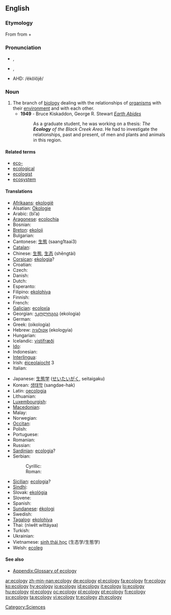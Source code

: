{{wikipedia}}
==English==

===Etymology===
From {{etyl|de|en}} {{term|ökologie|lang=de}} from {{etyl|grc|en}} {{term|οἶκος||house|tr=oikos|lang=grc|sc=polytonic}} + {{term|-λογία||study of|tr=-logia|lang=grc|sc=polytonic}}

===Pronunciation===
* {{IPA|/i.ˈka.lə.dʒi/}}, {{SAMPA|/i."ka.l@.dZi/}}
* {{IPA|/ɪ.ˈkɒlə.dʒɪ/}}, {{SAMPA|/I."kQ.l@.dZI/}}
* AHD: /ĕkŏlŏjĕ/

===Noun===
{{en-noun|ecologies|-}}

# The branch of [[biology]] dealing with the relationships of [[organism]]s with their [[environment]] and with each other.
#* '''1949''' - Bruce Kiskaddon, George R. Stewart ''[[w:Earth_Abides|Earth Abides]]''
#*: As a graduate student, he was working on a thesis: ''The '''Ecology''' of the Black Creek Area''.  He had to investigate the relationships, past and present, of men and plants and animals in this region.

====Related terms====
* [[eco-]]
* [[ecological]]
* [[ecologist]]
* [[ecosystem]]

====Translations====
{{trans-top|branch of biology}}
* [[Afrikaans]]: [[ekologië]] {{f}}
* Alsatian: [[Ökologie]] {{f}}
* Arabic: {{Arab|[[بيئة]]}} (bī’a) {{f}}
* [[Aragonese]]: [[ecolochía]] {{f}}
* Bosnian: {{t+|bs|ekologija|f}}
* [[Breton]]: [[ekoloji]] {{f}}
* Bulgarian: {{t+|bg|екология|f|tr=ekologija|sc=Cyrl}}
* Cantonese: [[生態]] (saang1taai3)
* [[Catalan]]: {{t-|ca|ecologia|f}}
* Chinese: [[生態]], [[生态]] (shēngtài)
* [[Corsican]]: [[ekologia]]?
* Croatian: {{t+|hr|ekologija|f}}
* Czech: {{t+|cs|ekologie|f}}
* Danish: {{t+|da|økologi|c}}
* Dutch: {{t+|nl|ecologie|f}}
* Esperanto: {{t-|eo|ekologio|xs=Esperanto}}
* Filipino: [[ekolohiya]]
* Finnish: {{t-|fi|ekologia}}
* French: {{t+|fr|écologie|f}}
* [[Galician]]: [[ecoloxía]] {{f}}
* Georgian: [[ეკოლოგია]] (ekologia)
* German: {{t+|de|Ökologie|f}}
* Greek: {{t+|el|οικολογία|f|sc=Grek}} (oikología)
* Hebrew: [[אקולוגיה]] (ekologyia) {{f}}
* Hungarian: {{t|hu|ökológia}}
* Icelandic: [[vistifræði]] {{n}}
* [[Ido]]: {{t+|io|ekologio|xs=Ido}}
* Indonesian: {{t-|id|ekologi|xs=Indonesian}}
* [[Interlingua]]: {{t-|ia|ecologia|xs=Interlingua}}
* Irish: [[éiceolaíocht]] {{f}} 3
* Italian: {{t+|it|ecologia|f}}
{{trans-mid}}
* Japanese: [[生態学]] ([[せいたいがく]], seitaigaku)
* Korean: [[생태학]] (sangdae-hak)
* Latin: [[oecologia]] {{f}}
* Lithuanian: {{t-|lt|ekologija|f|xs=Lithuanian}}
* [[Luxembourgish]]: {{t-|lb|Ökologie|f|xs=Luxembourgish}}
* [[Macedonian]]: {{t-|mk|екологија|f|sc=Cyrl|xs=Macedonian}}
* Malay: {{t-|ms|ekologi|xs=Malay}}
* Norwegian: {{t-|no|økologi|m}}
* [[Occitan]]: {{t+|oc|ecologia|f|xs=Occitan}}
* Polish: {{t-|pl|ekologia|f}}
* Portuguese: {{t+|pt|ecologia|f}}
* Romanian: {{t-|ro|ecologie|f}}
* Russian: {{t+|ru|экология|f|tr=ekológija|sc=Cyrl}}
* [[Sardinian]]: [[ecologia]]? {{f}}
* Serbian:
*: Cyrillic: {{t-|sr|екологија|f|sc=Cyrl}}
*: Roman: {{t-|sr|ekologija|f}}
* [[Sicilian]]: [[ecologia]]? {{f}}
* [[Sindhi]]: {{SDchar|[[سهجياڀياس|سَهِجِياڀياس]]}} {{m}}
* Slovak: [[ekológia]] {{f}}
* Slovene: {{t+|sl|ekologija|f}}
* Spanish: {{t+|es|ecología|f}}
* [[Sundanese]]: [[ékologi]]
* Swedish: {{t+|sv|ekologi|c}}
* [[Tagalog]]: [[ekolohiya]]
* Thai: {{Thai|[[นิเวศวิทยา]]}} (níwêt wíttáyaa)
* Turkish: {{t-|tr|ekologi}}
* Ukrainian: {{t+|uk|екологія|f|tr=ekologija|sc=Cyrl|xs=Ukrainian}}
* Vietnamese: [[sinh thái học]] (生态学/生態学)
* Welsh: [[ecoleg]]
{{trans-bottom}}

====See also====
* [[Appendix:Glossary of ecology]]

[[Category:Sciences]]

[[ar:ecology]]
[[zh-min-nan:ecology]]
[[de:ecology]]
[[el:ecology]]
[[fa:ecology]]
[[fr:ecology]]
[[ko:ecology]]
[[hy:ecology]]
[[io:ecology]]
[[id:ecology]]
[[it:ecology]]
[[lo:ecology]]
[[hu:ecology]]
[[nl:ecology]]
[[oc:ecology]]
[[pl:ecology]]
[[pt:ecology]]
[[fi:ecology]]
[[sv:ecology]]
[[ta:ecology]]
[[vi:ecology]]
[[tr:ecology]]
[[zh:ecology]]
